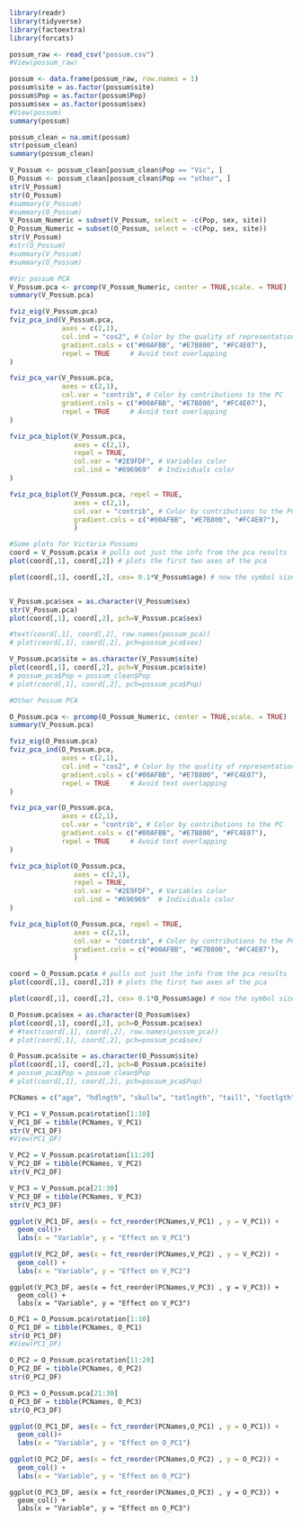 
```r
library(readr)
library(tidyverse)
library(factoextra)
library(forcats)
```


```r
possum_raw <- read_csv("possum.csv")
#View(possum_raw)
```


```r

possum <- data.frame(possum_raw, row.names = 1)
possum$site = as.factor(possum$site)
possum$Pop = as.factor(possum$Pop)
possum$sex = as.factor(possum$sex)
#View(possum)
summary(possum)
```


```r
possum_clean = na.omit(possum)
str(possum_clean)
summary(possum_clean)

```


```r
V_Possum <- possum_clean[possum_clean$Pop == "Vic", ]
O_Possum <- possum_clean[possum_clean$Pop == "other", ]
str(V_Possum)
str(O_Possum)
#summary(V_Possum)
#summary(O_Possum)
V_Possum_Numeric = subset(V_Possum, select = -c(Pop, sex, site))
O_Possum_Numeric = subset(O_Possum, select = -c(Pop, sex, site))
str(V_Possum)
#str(O_Possum)
#summary(V_Possum)
#summary(O_Possum)
```


```r
#Vic possum PCA
V_Possum.pca <- prcomp(V_Possum_Numeric, center = TRUE,scale. = TRUE)
summary(V_Possum.pca)

fviz_eig(V_Possum.pca)
fviz_pca_ind(V_Possum.pca,
             axes = c(2,1),
             col.ind = "cos2", # Color by the quality of representation
             gradient.cols = c("#00AFBB", "#E7B800", "#FC4E07"),
             repel = TRUE     # Avoid text overlapping
)

fviz_pca_var(V_Possum.pca,
             axes = c(2,1),
             col.var = "contrib", # Color by contributions to the PC
             gradient.cols = c("#00AFBB", "#E7B800", "#FC4E07"),
             repel = TRUE     # Avoid text overlapping
)

fviz_pca_biplot(V_Possum.pca,
                axes = c(2,1),
                repel = TRUE,
                col.var = "#2E9FDF", # Variables color
                col.ind = "#696969"  # Individuals color
)

fviz_pca_biplot(V_Possum.pca, repel = TRUE,
                axes = c(2,1),
                col.var = "contrib", # Color by contributions to the PC
                gradient.cols = c("#00AFBB", "#E7B800", "#FC4E07"),
                )

```

```r
#Some plots for Victoria Possums
coord = V_Possum.pca$x # pulls out just the info from the pca results
plot(coord[,1], coord[,2]) # plots the first two axes of the pca

plot(coord[,1], coord[,2], cex= 0.1*V_Possum$age) # now the symbol size tells you age


V_Possum.pca$sex = as.character(V_Possum$sex)
str(V_Possum.pca)
plot(coord[,1], coord[,2], pch=V_Possum.pca$sex)

#text(coord[,1], coord[,2], row.names(possum_pca))
# plot(coord[,1], coord[,2], pch=possum_pca$sex)

V_Possum.pca$site = as.character(V_Possum$site)
plot(coord[,1], coord[,2], pch=V_Possum.pca$site)
# possum_pca$Pop = possum_clean$Pop
# plot(coord[,1], coord[,2], pch=possum_pca$Pop)
```







```r
#Other Possum PCA

O_Possum.pca <- prcomp(O_Possum_Numeric, center = TRUE,scale. = TRUE)
summary(V_Possum.pca)

fviz_eig(O_Possum.pca)
fviz_pca_ind(O_Possum.pca,
             axes = c(2,1),
             col.ind = "cos2", # Color by the quality of representation
             gradient.cols = c("#00AFBB", "#E7B800", "#FC4E07"),
             repel = TRUE     # Avoid text overlapping
)

fviz_pca_var(O_Possum.pca,
             axes = c(2,1),
             col.var = "contrib", # Color by contributions to the PC
             gradient.cols = c("#00AFBB", "#E7B800", "#FC4E07"),
             repel = TRUE     # Avoid text overlapping
)

fviz_pca_biplot(O_Possum.pca,
                axes = c(2,1),
                repel = TRUE,
                col.var = "#2E9FDF", # Variables color
                col.ind = "#696969"  # Individuals color
)

fviz_pca_biplot(O_Possum.pca, repel = TRUE,
                axes = c(2,1),
                col.var = "contrib", # Color by contributions to the PC
                gradient.cols = c("#00AFBB", "#E7B800", "#FC4E07"),
                )

```


```r
coord = O_Possum.pca$x # pulls out just the info from the pca results
plot(coord[,1], coord[,2]) # plots the first two axes of the pca

plot(coord[,1], coord[,2], cex= 0.1*O_Possum$age) # now the symbol size tells you age

O_Possum.pca$sex = as.character(O_Possum$sex)
plot(coord[,1], coord[,2], pch=O_Possum.pca$sex)
# #text(coord[,1], coord[,2], row.names(possum_pca))
# plot(coord[,1], coord[,2], pch=possum_pca$sex)

O_Possum.pca$site = as.character(O_Possum$site)
plot(coord[,1], coord[,2], pch=O_Possum.pca$site)
# possum_pca$Pop = possum_clean$Pop
# plot(coord[,1], coord[,2], pch=possum_pca$Pop)
```



```r
PCNames = c("age", "hdlngth", "skullw", "totlngth", "taill", "footlgth", "earconch", "eye", "chest", "belly")
```


```r
V_PC1 = V_Possum.pca$rotation[1:10]
V_PC1_DF = tibble(PCNames, V_PC1)
str(V_PC1_DF)
#View(PC1_DF)
```


```r
V_PC2 = V_Possum.pca$rotation[11:20]
V_PC2_DF = tibble(PCNames, V_PC2)
str(V_PC2_DF)
```


```r
V_PC3 = V_Possum.pca[21:30]
V_PC3_DF = tibble(PCNames, V_PC3)
str(V_PC3_DF)
```

```r
ggplot(V_PC1_DF, aes(x = fct_reorder(PCNames,V_PC1) , y = V_PC1)) + 
  geom_col()+
  labs(x = "Variable", y = "Effect on V_PC1")

```



```r
ggplot(V_PC2_DF, aes(x = fct_reorder(PCNames,V_PC2) , y = V_PC2)) + 
  geom_col() +
  labs(x = "Variable", y = "Effect on V_PC2")

```


```{}
ggplot(V_PC3_DF, aes(x = fct_reorder(PCNames,V_PC3) , y = V_PC3)) + 
  geom_col() +
  labs(x = "Variable", y = "Effect on V_PC3")

```






```r
O_PC1 = O_Possum.pca$rotation[1:10]
O_PC1_DF = tibble(PCNames, O_PC1)
str(O_PC1_DF)
#View(PC1_DF)
```


```r
O_PC2 = O_Possum.pca$rotation[11:20]
O_PC2_DF = tibble(PCNames, O_PC2)
str(O_PC2_DF)
```


```r
O_PC3 = O_Possum.pca[21:30]
O_PC3_DF = tibble(PCNames, O_PC3)
str(O_PC3_DF)
```

```r
ggplot(O_PC1_DF, aes(x = fct_reorder(PCNames,O_PC1) , y = O_PC1)) + 
  geom_col()+
  labs(x = "Variable", y = "Effect on O_PC1")

```



```r
ggplot(O_PC2_DF, aes(x = fct_reorder(PCNames,O_PC2) , y = O_PC2)) + 
  geom_col() +
  labs(x = "Variable", y = "Effect on O_PC2")

```


```{}
ggplot(O_PC3_DF, aes(x = fct_reorder(PCNames,O_PC3) , y = O_PC3)) + 
  geom_col() +
  labs(x = "Variable", y = "Effect on O_PC3")

```


